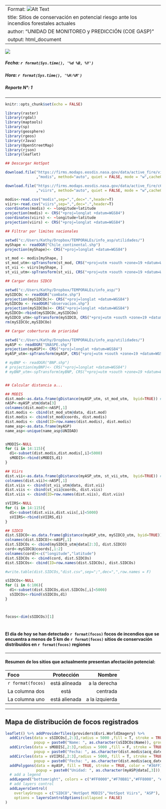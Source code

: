 
<script>
   $(document).ready(function() {
     $head = $('#header');
     $head.prepend('<img src=\"insigniaOK.jpg\" style=\"float: right;width: 150px;\"/>')
   });
</script>

---
Format: ![Alt Text](url)
title: Sitios de conservación en potencial riesgo ante los incendios forestales actuales
author: "UNIDAD DE MONITOREO y PREDICCIÓN (COE GASP)"  
output: html_document
--- 

![](barra.jpg) 

##### **Fecha: ** `r format(Sys.time(), '%d %B, %Y')`  
##### **Hora: ** `r format(Sys.time(), '%H:%M')`
##### **Reporte N°: **1
***
```r
knitr::opts_chunk$set(echo = FALSE)
```
  


```r

library(raster)
library(rgdal)
library(maptools)
library(sp)
library(geosphere)
library(rgeos)
library(rJava)
library(OpenStreetMap)
library(rjson)
library(leaflet)

## Descargar HotSpot 

download.file("https://firms.modaps.eosdis.nasa.gov/data/active_fire/viirs/csv/VNP14IMGTDL_NRT_South_America_24h.csv" 
              ,"modis", method="auto", quiet = FALSE, mode = "w",cacheOK = TRUE,extra = getOption("download.file.extra"))

download.file("https://firms.modaps.eosdis.nasa.gov/data/active_fire/c6/csv/MODIS_C6_South_America_24h.csv" 
              ,"viirs", method="auto", quiet = FALSE, mode = "w",cacheOK = TRUE,extra = getOption("download.file.extra"))

modis<-read.csv("modis",sep=",",dec=".",header=T)
viirs<-read.csv("viirs",sep=",",dec=".",header=T)
coordinates(modis) <- ~longitude+latitude
projection(modis) <- CRS("+proj=longlat +datum=WGS84")
coordinates(viirs) <- ~longitude+latitude
projection(viirs) <- CRS("+proj=longlat +datum=WGS84")

## Filtrar por limites nacionales

setwd("c:/Users/Kathy/Dropbox/TEMPORALEs/info_asp/utilidades/")
myShape <- readOGR("Chile_continental.shp")
projection(myShape)<- CRS("+proj=longlat +datum=WGS84")

st_mod <- modis[myShape, ]
st_mod_utm<-spTransform(st_mod, CRS("+proj=utm +south +zone=19 +datum=WGS84"))
st_vii <- viirs[myShape, ]
st_vii_utm<-spTransform(st_vii, CRS("+proj=utm +south +zone=19 +datum=WGS84"))

## Cargar datos SIDCO

setwd("c:/Users/Kathy/Dropbox/TEMPORALEs/info_asp/")
mySIDCOc <- readOGR("combate.shp")
projection(mySIDCOc)<- CRS("+proj=longlat +datum=WGS84")
mySIDCOo <- readOGR("observacion.shp")
projection(mySIDCOo)<- CRS("+proj=longlat +datum=WGS84")
mySIDCO<-rbind(mySIDCOc,mySIDCOo)
mySIDCO_utm<-spTransform(mySIDCO, CRS("+proj=utm +south +zone=19 +datum=WGS84"))
rm(mySIDCOc,mySIDCOo)

## Cargar coberturas de prioridad

setwd("c:/Users/Kathy/Dropbox/TEMPORALEs/info_asp/utilidades/")
myASP <- readOGR("SNASPE.shp")
projection(myASP)<- CRS("+proj=longlat +datum=WGS84")
myASP_utm<-spTransform(myASP, CRS("+proj=utm +south +zone=19 +datum=WGS84"))

# myBNP <- readOGR("BNP.shp")
# projection(myBNP)<- CRS("+proj=longlat +datum=WGS84")
# myBNP_utm<-spTransform(myBNP, CRS("+proj=utm +south +zone=19 +datum=WGS84"))


## Calcular distancia a...

## MODIS
dist.mod<-as.data.frame(gDistance(myASP_utm, st_mod_utm,  byid=TRUE)) # filas son SNASPE y columnas hotspot
nASP<-myASP_utm@data[3]
colnames(dist.mod)<-nASP[,1]
dist.modis <- cbind(st_mod_utm@data, dist.mod)
dist.modis <- cbind(st_mod@coords, dist.modis)
dist.modis <- cbind(ID=row.names(dist.modis), dist.modis)
name_asp<-as.data.frame(myASP)
name_asp<-unique(name_asp$UNIDAD)


sMODIS<-NULL
for (i in 14:115){
  d1<-subset(dist.modis,dist.modis[,i]<5000)
  sMODIS<-rbind(sMODIS,d1)
}

## Viirs
dist.vii<-as.data.frame(gDistance(myASP_utm, st_vii_utm,  byid=TRUE)) # filas son SNASPE y columnas hotspot
colnames(dist.vii)<-nASP[,1]
dist.viis <- cbind(st_vii_utm@data, dist.vii)
dist.viis <- cbind(st_vii@coords, dist.viis)
dist.viis <- cbind(ID=row.names(dist.viis), dist.viis)

sVIIRS<-NULL
for (i in 14:115){
  d1<-subset(dist.viis,dist.viis[,i]<5000)
  sVIIRS<-rbind(sVIIRS,d1)
}

## SIDCO
dist.SIDCO<-as.data.frame(gDistance(myASP_utm, mySIDCO_utm, byid=TRUE)) # filas son SNASPE y columnas hotspot
colnames(dist.SIDCO)<-nASP[,1]
dist.SIDCOs <- cbind(mySIDCO_utm@data[2:3], dist.SIDCO)
cord<-mySIDCO@coords[,1:2]
colnames(cord)<-c("longitude","latitude")
dist.SIDCOs <- cbind(cord, dist.SIDCOs)
dist.SIDCOs<- cbind(ID=row.names(dist.SIDCOs), dist.SIDCOs)

#write.table(dist.SIDCOs,"dist.csv",sep=";",dec=",",row.names = F)

sSIDCOs<-NULL
for (i in 6:106){
  d1<-subset(dist.SIDCOs,dist.SIDCOs[,i]<5000)
  sSIDCOs<-rbind(sSIDCOs,d1)
}



focos<-dim(sSIDCOs)[1]

```

#  
#  

#### El día de hoy se han detectado **`r format(focos)`** focos de incendios que se encuentra a menos de 5 km de **`r format(focos)`** sitios de conservación distribuidos en **`r format(focos)`** regiones

***
#### Resumen de los sitios que actualmente presentan afectación potencial:  
  
  
  
  
| Foco | Protección | Nombre |Región | Distancia al foco (km) | Aspectos relevantes|
|:---------------|:-------------:|---------------:|
| `r format(focos)`| está alineada | a la derecha |
| La columna dos | está | centrada |
| La columna uno | está alienada | a la izquierda |


***

## Mapa de distribución de focos registrados
```r

leaflet() %>% addProviderTiles(providers$Esri.WorldImagery) %>%
  addCircles(data = sSIDCOs[,2:3],radius = 5000 ,fill = T, stroke = TRUE, color = "#FF0000", 
             popup = paste0("Name: ", as.character(sSIDCOs$Name)), group = "SIDCO") %>%
  addCircles(data = sMODIS[,2:3],radius = 5000 ,fill = F, stroke = TRUE, color = "#F70B81", 
             popup = paste0("Fecha: ", as.character(dist.modis$acq_date)), group = "HotSpot MODIS") %>% 
  addCircles(data = sVIIRS[,2:3],radius = 5000, fill = T, stroke = TRUE, color = "#FF8000", 
             popup = paste0("Fecha: ", as.character(dist.modis$acq_date)), group = "HotSpot Viirs") %>%
  addPolygons(data = myASP, fill = TRUE, stroke = TRUE, color = "#36FF33", 
              popup = paste0("Unidad: ", as.character(myASP@data[,3])), group = "ASP") %>% 
  # add a legend
  addLegend("bottomright", colors = c("#FF0000","#F70B81","#FF8000", "#36FF33"), labels = c("SIDCO","HotSpot MODIS","HotSpot Viirs", "ASP")) %>%   
  # add layers control
  addLayersControl(
    overlayGroups = c("SIDCO","HotSpot MODIS","HotSpot Viirs", "ASP"),
    options = layersControlOptions(collapsed = FALSE)
)


```

